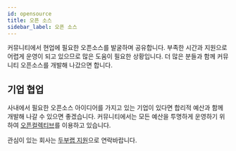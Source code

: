 ```yaml
---
id: opensource
title: 오픈 소스
sidebar_label: 오픈 소스
---
```



<AdFitTopFixed />

커뮤니티에서 현업에 필요한 오픈소스를 발굴하며 공유합니다.
부족한 시간과 지원으로 어렵게 운영이 되고 있으므로 많은 도움이 필요한 상황입니다.
더 많은 분들과 함께 커뮤니티 오픈소스를 개발해 나갔으면 합니다.

## 기업 협업

사내에서 필요한 오픈소스 아이디어를 가지고 있는 기업이 있다면 합리적 예산과 함께 개발해 나갈 수 있으면 좋겠습니다. 커뮤니티에서는 모든 예산을 투명하게 운영하기 위하여 [오픈컬렉티브](https://opencollective.com/dooboolab-community)를 이용하고 있습니다.

관심이 있는 회사는 [두부랩 지원](mailto:support@dooboolab.com)으로 연락바랍니다.
